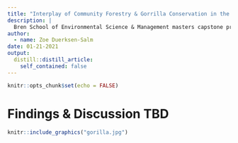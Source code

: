 ```yaml
---
title: "Interplay of Community Forestry & Gorrilla Conservation in the DRC"
description: |
  Bren School of Environmental Science & Management masters capstone project. Here a combination of connectivity and socioeconomic models are established to identify priority restoration areas within the corridor and to understand the potential repercussions to community welfare.
author:
  - name: Zoe Duerksen-Salm
date: 01-21-2021
output:
  distill::distill_article:
    self_contained: false
---
```


```r
knitr::opts_chunk$set(echo = FALSE)
```

# Findings & Discussion TBD

```r
knitr::include_graphics("gorilla.jpg")
```